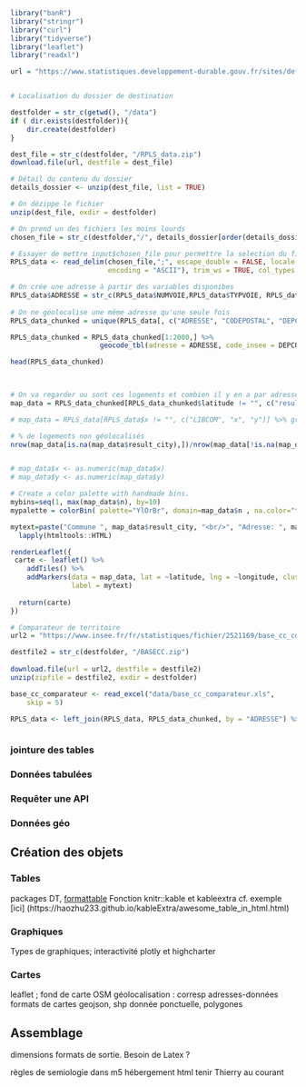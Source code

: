 

```r
library("banR")
library("stringr")
library("curl")
library("tidyverse")
library("leaflet") 
library("readxl")
```

```r


url = "https://www.statistiques.developpement-durable.gouv.fr/sites/default/files/2019-02/RPLS%202018%20-%20Donnees%20detaillees%20au%20logement.zip"


# Localisation du dossier de destination

destfolder = str_c(getwd(), "/data")
if ( dir.exists(destfolder)){
    dir.create(destfolder)
}

dest_file = str_c(destfolder, "/RPLS_data.zip")
download.file(url, destfile = dest_file)

# Détail du contenu du dossier
details_dossier <- unzip(dest_file, list = TRUE)

# On dézippe le fichier
unzip(dest_file, exdir = destfolder)

# On prend un des fichiers les moins lourds
chosen_file = str_c(destfolder,"/", details_dossier[order(details_dossier$Length),"Name"][7])

```


```r

# Essayer de mettre input$chosen_file pour permettre la selection du fichier utilisé
RPLS_data <- read_delim(chosen_file,";", escape_double = FALSE, locale = locale(decimal_mark = ",", 
                        encoding = "ASCII"), trim_ws = TRUE, col_types = cols(.default = col_character()))

# On crée une adresse à partir des variables disponibes
RPLS_data$ADRESSE = str_c(RPLS_data$NUMVOIE,RPLS_data$TYPVOIE, RPLS_data$NOMVOIE, sep = " ")
       
# On ne géolocalise une même adresse qu'une seule fois
RPLS_data_chunked = unique(RPLS_data[, c("ADRESSE", "CODEPOSTAL", "DEPCOM")] ) 

RPLS_data_chunked = RPLS_data_chunked[1:2000,] %>% 
                      geocode_tbl(adresse = ADRESSE, code_insee = DEPCOM, code_postal = CODEPOSTAL)                                                                                                                                            

head(RPLS_data_chunked)

  
```

```r


# On va regarder ou sont ces logements et combien il y en a par adresse trouvée
map_data = RPLS_data_chunked[RPLS_data_chunked$latitude != "", c("result_city", "latitude", "longitude", "result_label")] %>% group_by(result_city, latitude, longitude, result_label) %>% count()

# map_data = RPLS_data[RPLS_data$x != "", c("LIBCOM", "x", "y")] %>% group_by(LIBCOM, x, y, adresse_trouvee) %>% count()

# % de logements non géolocalisés
nrow(map_data[is.na(map_data$result_city),])/nrow(map_data[!is.na(map_data$result_city),])


# map_data$x <- as.numeric(map_data$x)
# map_data$y <- as.numeric(map_data$y)

# Create a color palette with handmade bins.
mybins=seq(1, max(map_data$n), by=10)
mypalette = colorBin( palette="YlOrBr", domain=map_data$n , na.color="transparent", bins=mybins)

mytext=paste("Commune ", map_data$result_city, "<br/>", "Adresse: ", map_data$result_label, "<br/>", "Latitude: ", map_data$latitude, "<br/>", "Longitude: ", map_data$longitude, sep="") %>%
  lapply(htmltools::HTML)

renderLeaflet({
 carte <- leaflet() %>%
    addTiles() %>%
    addMarkers(data = map_data, lat = ~latitude, lng = ~longitude, clusterOptions = markerClusterOptions(), 
               label = mytext)
  
  return(carte)
})

```
```r
# Comparateur de territoire
url2 = "https://www.insee.fr/fr/statistiques/fichier/2521169/base_cc_comparateur.zip"

destfile2 = str_c(destfolder, "/BASECC.zip")
  
download.file(url = url2, destfile = destfile2)
unzip(zipfile = destfile2, exdir = destfolder)

base_cc_comparateur <- read_excel("data/base_cc_comparateur.xls", 
    skip = 5)

RPLS_data <- left_join(RPLS_data, RPLS_data_chunked, by = "ADRESSE") %>% left_join(RPLS_data, base_cc_comparateur, by = c("DEPCOM" = "CODGEO"))



```



### jointure des tables
### Données tabulées
### Requêter une API
### Données géo

## Création des objets
### Tables
packages DT, [formattable](https://www.littlemissdata.com/blog/prettytables)
Fonction knitr::kable et kableextra cf. exemple [ici] (https://haozhu233.github.io/kableExtra/awesome_table_in_html.html)

### Graphiques
Types de graphiques; interactivité plotly et highcharter

### Cartes
leaflet ; fond de carte OSM
géolocalisation : corresp adresses-données
formats de cartes geojson, shp
donnée ponctuelle, polygones



## Assemblage
dimensions
formats de sortie. Besoin de Latex ?
  

règles de semiologie dans m5
hébergement html
tenir Thierry au courant
